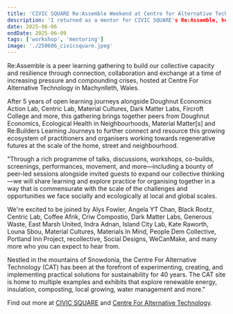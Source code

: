 ```yaml
---
title: 'CIVIC SQUARE Re:Assemble Weekend at Centre for Alternative Technology'
description: 'I returned as a mentor for CIVIC SQUARE's Re:Assemble, hosted at the Centre for Alternative Technology in Wales. The peer learning gathering aims to build our collective capacity and resilience through connection, collaboration and exchange at a time of increasing pressure and compounding crises.'
date: 2025-06-06
endDate: 2025-06-09
tags: ['workshop', 'mentoring']
image: './250606_civicsquare.jpeg'
---
```


Re:Assemble is a peer learning gathering to build our collective capacity and resilience through connection, collaboration and exchange at a time of increasing pressure and compounding crises, hosted at Centre For Alternative Technology in Machynlleth, Wales.

After 5 years of open learning journeys alongside Doughnut Economics Action Lab, Centric Lab, Material Cultures, Dark Matter Labs, Fircroft College and more, this gathering brings together peers from Doughnut Economics, Ecological Health in Neighbourhoods, Material Matter[s] and Re:Builders Learning Journeys to further connect and resource this growing ecosystem of practitioners and organisers working towards regenerative futures at the scale of the home, street and neighbourhood.


"Through a rich programme of talks, discussions, workshops, co-builds, screenings, performances, movement, and more—including a bounty of peer-led sessions alongside invited guests to expand our collective thinking—we will share learning and explore practice for organising together in a way that is commensurate with the scale of the challenges and opportunities we face socially and ecologically at local and global scales.

We're excited to be joined by Alys Fowler, Angela YT Chan, Black Rootz, Centric Lab, Coffee Afrik, Criw Compostio, Dark Matter Labs, Generous Waste, East Marsh United, Indra Adnan, Island City Lab, Kate Raworth, Louna Sbou, Material Cultures, Materials In Mind, People Dem Collective, Portland Inn Project, recollective, Social Designs, WeCanMake, and many more who you can expect to hear from.

Nestled in the mountains of Snowdonia, the Centre For Alternative Technology (CAT) has been at the forefront of experimenting, creating, and implementing practical solutions for sustainability for 40 years. The CAT site is home to multiple examples and exhibits that explore renewable energy, insulation, composting, local growing, water management and more."


Find out more at [CIVIC SQUARE](https://civicsquare.cc/) and [Centre For Alternative Technology](https://cat.org.uk/). 

